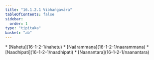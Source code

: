 ```yaml
---
title: "16.1.2.1 Vibhaṅgavāra"
tableOfContents: false
sidebar:
  order: 1
type: "tipitaka"
basket: "ab"
---
```



<DynamicBreadcrumb />



<TableOfContents>
* [Nahetu](16-1-2-1/nahetu)
* [Naārammaṇa](16-1-2-1/naarammana)
* [Naadhipati](16-1-2-1/naadhipati)
* [Naanantara](16-1-2-1/naanantara)
</TableOfContents>